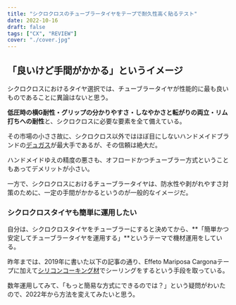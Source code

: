 ```yaml
---
title: "シクロクロスのチューブラータイヤをテープで耐久性高く貼るテスト"
date: 2022-10-16
draft: false
tags: ["CX", "REVIEW"]
cover: "./cover.jpg"
---
```


## 「良いけど手間がかかる」というイメージ

シクロクロスにおけるタイヤ選択では、チューブラータイヤが性能的に最も良いものであることに異論はないと思う。

**低圧時の横G耐性・グリップの分かりやすさ・しなやかさと転がりの両立・リム打ちへの耐性**と、シクロクロスに必要な要素を全て備えている。

その市場の小ささ故に、シクロクロス以外ではほぼ目にしないハンドメイドブランドの[デュガス](https://www.a-dugast.com/)が最大手であるが、その信頼は絶大だ。

ハンドメイドゆえの精度の悪さも、オフロードかつチューブラー方式ということもあってデメリットが小さい。

一方で、シクロクロスにおけるチューブラータイヤは、防水性や剥がれやすさ対策のために、一定の手間がかかるというのが一般的なイメージだ。

### シクロクロスタイヤも簡単に運用したい

自分は、シクロクロスタイヤをチューブラーにすると決めてから、**「簡単かつ安定してチューブラータイヤを運用する」**というテーマで機材運用をしている。

昨年までは、2019年に書いた以下の記事の通り、Effeto Mariposa Cargonaテープに加えて[シリコンコーキング材](https://amzn.to/3T71FmQ)でシーリングをするという手段を取っている。

<LinkBox url="https://blog.gensobunya.net/post/2019/01/tublar_ope/" />

数年運用してみて、「もっと簡易な方式にできるのでは？」という疑問がわいたので、2022年から方法を変えてみたいと思う。